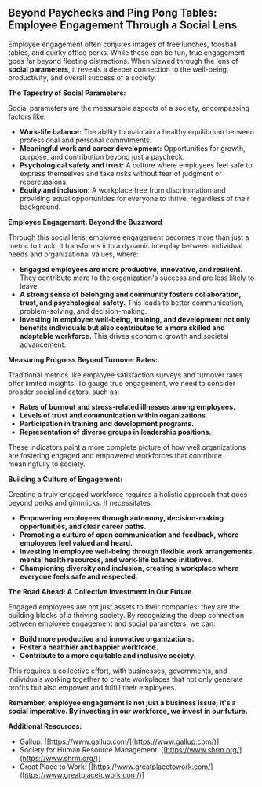 ## Beyond Paychecks and Ping Pong Tables: Employee Engagement Through a Social Lens

Employee engagement often conjures images of free lunches, foosball tables, and quirky office perks. While these can be fun, true engagement goes far beyond fleeting distractions. When viewed through the lens of **social parameters**, it reveals a deeper connection to the well-being, productivity, and overall success of a society.

**The Tapestry of Social Parameters:**

Social parameters are the measurable aspects of a society, encompassing factors like:

* **Work-life balance:** The ability to maintain a healthy equilibrium between professional and personal commitments.
* **Meaningful work and career development:** Opportunities for growth, purpose, and contribution beyond just a paycheck.
* **Psychological safety and trust:** A culture where employees feel safe to express themselves and take risks without fear of judgment or repercussions.
* **Equity and inclusion:** A workplace free from discrimination and providing equal opportunities for everyone to thrive, regardless of their background.

**Employee Engagement: Beyond the Buzzword**

Through this social lens, employee engagement becomes more than just a metric to track. It transforms into a dynamic interplay between individual needs and organizational values, where:

* **Engaged employees are more productive, innovative, and resilient.** They contribute more to the organization's success and are less likely to leave.
* **A strong sense of belonging and community fosters collaboration, trust, and psychological safety.** This leads to better communication, problem-solving, and decision-making.
* **Investing in employee well-being, training, and development not only benefits individuals but also contributes to a more skilled and adaptable workforce.** This drives economic growth and societal advancement.

**Measuring Progress Beyond Turnover Rates:**

Traditional metrics like employee satisfaction surveys and turnover rates offer limited insights. To gauge true engagement, we need to consider broader social indicators, such as:

* **Rates of burnout and stress-related illnesses among employees.**
* **Levels of trust and communication within organizations.**
* **Participation in training and development programs.**
* **Representation of diverse groups in leadership positions.**

These indicators paint a more complete picture of how well organizations are fostering engaged and empowered workforces that contribute meaningfully to society.

**Building a Culture of Engagement:**

Creating a truly engaged workforce requires a holistic approach that goes beyond perks and gimmicks. It necessitates:

* **Empowering employees through autonomy, decision-making opportunities, and clear career paths.**
* **Promoting a culture of open communication and feedback, where employees feel valued and heard.**
* **Investing in employee well-being through flexible work arrangements, mental health resources, and work-life balance initiatives.**
* **Championing diversity and inclusion, creating a workplace where everyone feels safe and respected.**

**The Road Ahead: A Collective Investment in Our Future**

Engaged employees are not just assets to their companies; they are the building blocks of a thriving society. By recognizing the deep connection between employee engagement and social parameters, we can:

* **Build more productive and innovative organizations.**
* **Foster a healthier and happier workforce.**
* **Contribute to a more equitable and inclusive society.**

This requires a collective effort, with businesses, governments, and individuals working together to create workplaces that not only generate profits but also empower and fulfill their employees.

**Remember, employee engagement is not just a business issue; it's a social imperative. By investing in our workforce, we invest in our future.**

**Additional Resources:**

* Gallup: [[https://www.gallup.com/](https://www.gallup.com/)]
* Society for Human Resource Management: [[https://www.shrm.org/](https://www.shrm.org/)]
* Great Place to Work: [[https://www.greatplacetowork.com/](https://www.greatplacetowork.com/)]


